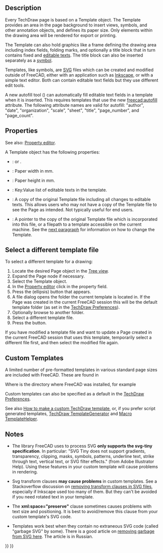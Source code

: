 <languages/>

{{Docnav
|[[TechDraw_LineGroup|LineGroups]]
|[[TechDraw_Hatching|Hatching]]
|[[TechDraw_Workbench|TechDraw]]
|IconL=
|IconR=
|IconC=Workbench_TechDraw.svg
}}

{{TOCright}}

== Description ==

Every TechDraw page is based on a Template object. The Template provides an area in the page background to insert views, symbols, and other annotation objects, and defines its paper size. Only elements within the drawing area will be rendered for export or printing.

The Template can also hold graphics like a frame defining the drawing area including index fields, folding marks, and optionally a title block that in turn contains fixed and [[Svg_Namespace#freecad:editable|editable texts]]. The title block can also be inserted separately as a [[TechDraw_Symbol|symbol]].

Templates, like symbols, are [[SVG|SVG]] files which can be created and modified outside of FreeCAD, either with an application such as [https://en.wikipedia.org/wiki/Inkscape Inkscape], or with a simple text editor. Both can contain editable text fields but they use different edit tools.

A new autofill tool ({{Version|1.0}}) can automatically fill editable text fields in a template when it is inserted. This requires templates that use the new [[Svg_Namespace#freecad:autofill|freecad:autofill]] attribute. The following attribute names are valid for autofill:  "author", "date", "organization", "scale", "sheet", "title", "page_number", and "page_count".

== Properties ==

See also: [[Property_editor|Property editor]].

A Template object has the following properties:

{{TitleProperty|Base}}

* {{PropertyData|Orientation|Enumeration}}: {{Value|Portrait}} or {{Value|Landscape}}.

{{TitleProperty|Page Properties}}

* {{PropertyData|Width|Length}}: Paper width in mm.
* {{PropertyData|Height|Length}}: Paper height in mm.
* {{PropertyData|Editable Texts|Map|Hidden}}: Key:Value list of editable texts in the template.

{{TitleProperty|Template}}

* {{PropertyData|Page Result|FileIncluded}}: A copy of the original Template file including all changes to editable texts. This allows users who may not have a copy of the Template file to see the Page as intended. Not typically useful for end users.
* {{PropertyData|Template|File}}: A pointer to the copy of the original Template file which is incorporated into this {{FileName|*.FCStd}} file, or a filepath to a template accessible on the current machine. See the [[#Select_a_different_template_file|next paragraph]] for information on how to change the Template.

== Select a different template file ==

To select a different template for a drawing:
# Locate the desired Page object in the [[Tree_view|Tree view]].
# Expand the Page node if necessary.
# Select the Template object.
# In the [[Property_editor|Property editor]] click in the {{PropertyData|Template}} property field.
# Press the {{Button|...}} (ellipsis) button that appears.
# A file dialog opens the folder the current template is located in. If the Page was created in the current FreeCAD session this will be the default template folder (as set in the [[TechDraw_Preferences#Files|TechDraw Preferences]]).
# Optionally browse to another folder.
# Select a different template file.
# Press the {{Button|OK}} button.

If you have modified a template file and want to update a Page created in the current FreeCAD session that uses this template, temporarily select a different file first, and then select the modified file again.

== Custom Templates ==

A limited number of pre-formatted templates in various standard page sizes are included with FreeCAD. These are found in

{{Code|code=
$INSTALL_DIR/Mod/TechDraw/Templates/
}}

Where {{incode|$INSTALL_DIR}} is the directory where FreeCAD was installed, for example

{{Code|code=
/usr/share/freecad/Mod/TechDraw/Templates/
}}

Custom templates can also be specified as a default in the [[TechDraw_Preferences|TechDraw Preferences]].

See also [[TechDraw_TemplateHowTo|How to make a custom TechDraw template]], or, if you prefer script generated templates, [[TechDraw_TemplateGenerator|TechDraw TemplateGenerator]] and [[Macro_TemplateHelper|Macro TemplateHelper]].

== Notes ==

* The library FreeCAD uses to process SVG '''only supports the svg-tiny specification'''. In particular: "SVG Tiny does not support gradients, transparency, clipping, masks, symbols, patterns, underline text, strike through text, vertical text, or SVG filter effects." (from Adobe Illustrator Help). Using these features in your custom template will cause problems in rendering.

* Svg transform clauses '''may cause problems''' in custom templates. See a Stackoverflow discussion on [https://stackoverflow.com/questions/13329125/removing-transforms-in-svg-files removing transform clauses in SVG files], especially if Inkscape used too many of them. But they can't be avoided if you need rotated text in your template.

* The '''xml:space="preserve"''' clause sometimes causes problems with text size and positioning. It is best to avoid/remove this clause from your custom template's SVG code.

* Templates work best when they contain no extraneous SVG code (called "garbage SVG" by some). There is a good article on [https://freecad-gost.ru/news/gost-templates-techdraw-09-01-2020/ removing garbage from SVG here]. The article is in Russian.


{{Docnav
|[[TechDraw_LineGroup|LineGroups]]
|[[TechDraw_Hatching|Hatching]]
|[[TechDraw_Workbench|TechDraw]]
|IconL=
|IconR=
|IconC=Workbench_TechDraw.svg
}}

{{TechDraw Tools navi{{#translation:}}}}
{{Userdocnavi{{#translation:}}}}